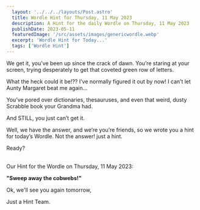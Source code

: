 ```yaml
---
  layout: '../../../layouts/Post.astro'
  title: Wordle Hint for Thursday, 11 May 2023
  description: A Hint for the daily Wordle on Thursday, 11 May 2023
  publishDate: 2023-05-11
  featuredImage: '/src/assets/images/genericwordle.webp'
  excerpt: 'Wordle Hint for Today...'
  tags: ['Wordle Hint']
---
```


  We get it, you’ve been up since the crack of dawn. You’re staring at your screen, trying desperately to get that coveted green row of letters. 

  What the heck could it be!??
  I’ve normally figured it out by now!
  I can’t let Aunty Margaret beat me again… 

  You’ve pored over dictionaries, thesauruses, and even that weird, dusty Scrabble book your Grandma had.

  And STILL, you just can’t get it. 

  Well, we have the answer, and we’re you’re friends, so we wrote you a hint for today’s Wordle.
  Not the answer! just a hint. 

  Ready?<br /><br />

  Our Hint for the Wordle on Thursday, 11 May 2023:

  **"Sweep away the cobwebs!"**

  Ok, we'll see you again tomorrow, 

  Just a Hint Team.
  